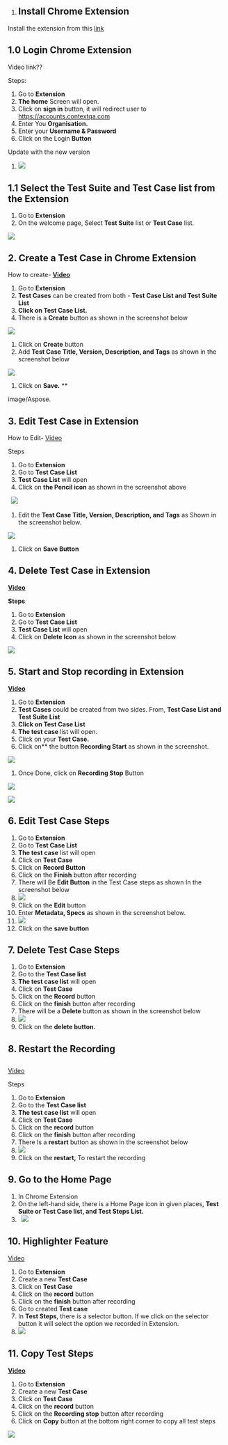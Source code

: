 ﻿---
sidebar_position: 2
---
##

1. ## Install Chrome Extension 
Install the extension from this [link](https://chrome.google.com/webstore/detail/contextqa-test-automation/pgadpooodaipbhbchnojijmlkhpamadh)

## 1.0 Login Chrome Extension 

Video   link??

Steps: 

1. Go to **Extension**
1. **The home** Screen will open.
1. Click on **sign in** button, it will redirect user to https://accounts.contextqa.com
1. Enter You **Organisation.**
1. Enter your **Username & Password** 
1. Click on the Login **Button** 

Update with the new version

1. ![](image/Aspose.Words.a60a2e97-a325-497d-93c9-7b441d48417d.001.png)


## 1.1 Select the Test Suite and Test Case list from the Extension

1. Go to **Extension**
1. On the welcome page, Select **Test Suite** list or **Test Case** list.

![](image/Aspose.Words.a60a2e97-a325-497d-93c9-7b441d48417d.002.png)


##
## 2. Create a Test Case in Chrome Extension  
How to create- [**Video**](https://www.youtube.com/watch?v=01eY1n4bZUA&list=PLfRq0FuuqhRkB4nAD6NYbmzSYoi0yA8OG&index=2)

1. Go to **Extension** 
1. **Test Cases** can be created from both - **Test Case List and Test Suite List** 
1. **Click on Test Case List.** 
1. There is a **Create** button as shown in the screenshot below 

![](image/Aspose.Words.a60a2e97-a325-497d-93c9-7b441d48417d.003.png)


1. Click on **Create** button 
1. Add **Test Case Title, Version, Description, and Tags** as shown in the screenshot below 

![](image/Aspose.Words.a60a2e97-a325-497d-93c9-7b441d48417d.004.png)

1. Click on **Save.**
**

image/Aspose.
## 3. Edit Test Case in Extension 
How to Edit- [Video](https://www.youtube.com/watch?v=GTvMP-7LXfs&list=PLfRq0FuuqhRkB4nAD6NYbmzSYoi0yA8OG&index=10)

Steps

1. Go to **Extension** 
1. Go to **Test Case List**
1. **Test Case List** will open
1. Click on **the Pencil icon** as shown in the screenshot above

` `![](image/Aspose.Words.a60a2e97-a325-497d-93c9-7b441d48417d.005.png)

1. Edit the **Test Case Title, Version, Description, and Tags** as Shown in the screenshot below.

![](image/Aspose.Words.a60a2e97-a325-497d-93c9-7b441d48417d.006.png)

1. Click on **Save Button** 



## 4. Delete Test Case in Extension 
[**Video** ](https://www.youtube.com/watch?v=6ihdpNnEuT8&list=PLfRq0FuuqhRkB4nAD6NYbmzSYoi0yA8OG&index=11)

**Steps**

1. Go to **Extension** 
1. Go to **Test Case List**
1. **Test Case List** will open
1. Click on **Delete Icon** as shown in the screenshot below

![](image/Aspose.Words.a60a2e97-a325-497d-93c9-7b441d48417d.007.png)


## 5. **Start and Stop recording in Extension** 
[**Video**](https://www.youtube.com/watch?v=vJPo1xnzNOw&list=PLfRq0FuuqhRkB4nAD6NYbmzSYoi0yA8OG&index=4)

1. Go to **Extension** 
1. **Test Cases** could be created from two sides. From, **Test Case List and Test Suite List** 
1. **Click on Test Case List**
1. **The test case** list will open.
1. Click on your **Test Case.** 
1. Click on** the button **Recording Start** as shown in the screenshot.

![](image/Aspose.Words.a60a2e97-a325-497d-93c9-7b441d48417d.008.png)

1. Once Done, click on **Recording Stop** Button

![](image/Aspose.Words.a60a2e97-a325-497d-93c9-7b441d48417d.009.png)

![](image/Aspose.Words.a60a2e97-a325-497d-93c9-7b441d48417d.010.png)

## 6. Edit Test Case Steps 


1. Go to **Extension** 
1. Go to **Test Case List**
1. **The test case** list will open 
1. Click on **Test Case** 
1. Click on **Record Button** 
1. Click on the **Finish** button after recording 
1. There will Be **Edit Button** in the Test Case steps as shown In the screenshot below 
1. ![](image/Aspose.Words.a60a2e97-a325-497d-93c9-7b441d48417d.011.png)
1. Click on the **Edit** button 
1. Enter **Metadata, Specs** as shown in the screenshot below.
1. ![](image/Aspose.Words.a60a2e97-a325-497d-93c9-7b441d48417d.012.png)
1. Click on the **save button** 

## 7. Delete Test Case Steps 


1. Go to **Extension** 
1. Go to the **Test Case list**
1. **The test case list** will open
1. Click on **Test Case** 
1. Click on the **Record** button 
1. Click on the **finish** button after recording 
1. There will be a **Delete** button as shown in the screenshot below 
1. ![](image/Aspose.Words.a60a2e97-a325-497d-93c9-7b441d48417d.013.png)
1. Click on the **delete button.** 


## 8. Restart the Recording 
##
[Video ](https://www.youtube.com/watch?v=snViFf6ZDAQ&list=PLfRq0FuuqhRkB4nAD6NYbmzSYoi0yA8OG&index=6)

Steps

1. Go to **Extension** 
1. Go to the **Test Case list**
1. **The test case list** will open
1. Click on **Test Case** 
1. Click on the **record** button 
1. Click on the **finish** button after recording 
1. There Is a **restart** button as shown in the screenshot below 
1. ![](image/Aspose.Words.a60a2e97-a325-497d-93c9-7b441d48417d.014.png)
1. Click on the **restart,** To restart the recording 

## 9. **Go to the Home Page** 

1. In Chrome Extension
1. On the left-hand side, there is a Home Page icon in given places, **Test Suite or Test Case list, and Test Steps List.**
1. ` `**![](image/Aspose.Words.a60a2e97-a325-497d-93c9-7b441d48417d.015.png)**






## 10. Highlighter Feature

[Video](https://www.youtube.com/watch?v=N9I_dhvI7Xk&list=PLfRq0FuuqhRkB4nAD6NYbmzSYoi0yA8OG&index=17)


1. Go to **Extension** 
1. Create a new **Test Case**
1. Click on **Test Case** 
1. Click on the **record** button 
1. Click on the **finish** button after recording 
1. Go to created **Test case** 
1. In **Test Steps**, there is a selector button. If we click on the selector button it will select the option we recorded in Extension. 
1. ![](image/Aspose.Words.a60a2e97-a325-497d-93c9-7b441d48417d.016.png)

##
## 11. Copy Test Steps
[**Video**](https://www.youtube.com/watch?v=VEAAcP9T0mE&list=PLfRq0FuuqhRkB4nAD6NYbmzSYoi0yA8OG&index=15)

1. Go to **Extension** 
1. Create a new **Test Case**
1. Click on **Test Case** 
1. Click on the **record** button 
1. Click on the **Recording stop** button after recording
1. Click on **Copy** button at the bottom right corner to copy all test steps

![](image/Aspose.Words.a60a2e97-a325-497d-93c9-7b441d48417d.017.png)







